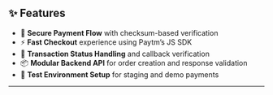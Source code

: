 
## ✨ Features

- 🔐 **Secure Payment Flow** with checksum-based verification
- ⚡ **Fast Checkout** experience using Paytm’s JS SDK
- 🔄 **Transaction Status Handling** and callback verification
- 📦 **Modular Backend API** for order creation and response validation
- 🔁 **Test Environment Setup** for staging and demo payments

---